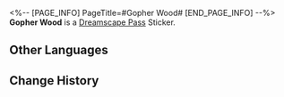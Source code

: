 <%-- [PAGE_INFO]
PageTitle=#Gopher Wood#
[END_PAGE_INFO] --%>
{{Stub|Location information}}
{{Item Infobox
|id          = 223714
|image       = Dreamscape Pass Sticker Gopher Wood.png
|type        = Dreamscape Pass Sticker
|type2       = Stars in the Dream Stickers
|invCategory = 
|rarity      = 4
|effect      = 
|description = Digital stickers that can be used to decorate the pages of the Dreamtour Handbook. They come in many different styles.
|source1     = [[Obtain Gopher Wood's Planet of Festivities Collectible Card near the miniature sandpit in Dewlight Pavilion]]
}}
{{Description|The shade of his tree covers all.}}
'''Gopher Wood''' is a [[Dreamscape Pass]] Sticker.

==Other Languages==
{{Other Languages
|en   = Gopher Wood
|zhs  = 歌斐木
|zht  = 歌斐木
|ja   = ゴフェル
|ko   = 고퍼우드
|es   = Gopher Wood
|fr   = Gopher Wood
|ru   = Гофер Древ
|th   = Gopher Wood
|vi   = Gopher Wood
|de   = Gopher Wood
|id   = Gopher Wood
|pt   = Gopher Wood
}}

==Change History==
{{Change History|2.1}}